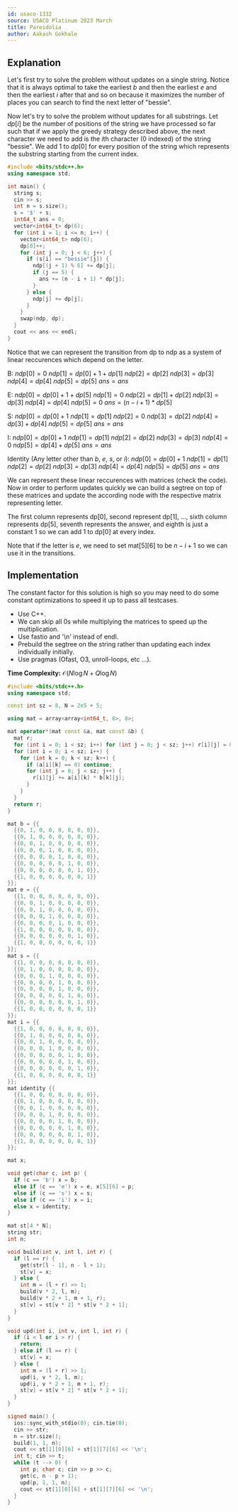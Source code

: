 ```yaml
---
id: usaco-1332
source: USACO Platinum 2023 March
title: Pareidolia
author: Aakash Gokhale
---
```


## Explanation

Let's first try to solve the problem without updates on a single string.
Notice that it is always optimal to take the earliest $b$ and then the earliest $e$ and then the earliest $i$ after that and so on because it maximizes the number of places you can search to find the next letter of "bessie".

Now let's try to solve the problem without updates for all substrings.
Let $dp[i]$ be the number of positions of the string we have processed so far such that if we apply the greedy strategy described above, the next character we need to add is the $i$th character ($0$ indexed) of the string "bessie". We add $1$ to $dp[0]$ for every position of the string which represents the substring starting from the current index.

```cpp
#include <bits/stdc++.h>
using namespace std;

int main() {
  string s;
  cin >> s;
  int n = s.size();
  s = '$' + s;
  int64_t ans = 0;
  vector<int64_t> dp(6);
  for (int i = 1; i <= n; i++) {
    vector<int64_t> ndp(6);
    dp[0]++;
    for (int j = 0; j < 6; j++) {
      if (s[i] == "bessie"[j]) {
        ndp[(j + 1) % 6] += dp[j];
        if (j == 5) {
          ans += (n - i + 1) * dp[j];
        }
      } else {
        ndp[j] += dp[j];
      }
    }
    swap(ndp, dp);
  }
  cout << ans << endl;
}
```

Notice that we can represent the transition from dp to ndp as a system of linear reccurences which depend on the letter.

B:
$ndp[0] = 0$
$ndp[1] = dp[0] + 1 + dp[1]$
$ndp[2] = dp[2]$
$ndp[3] = dp[3]$
$ndp[4] = dp[4]$
$ndp[5] = dp[5]$
$ans = ans$

E:
$ndp[0] = dp[0] + 1 + dp[5]$
$ndp[1] = 0$
$ndp[2] = dp[1] + dp[2]$
$ndp[3] = dp[3]$
$ndp[4] = dp[4]$
$ndp[5] = 0$
$ans = (n - i + 1) * dp[5]$

S:
$ndp[0] = dp[0] + 1$
$ndp[1] = dp[1]$
$ndp[2] = 0$
$ndp[3] = dp[2]$
$ndp[4] = dp[3] + dp[4]$
$ndp[5] = dp[5]$
$ans = ans$

I:
$ndp[0] = dp[0] + 1$
$ndp[1] = dp[1]$
$ndp[2] = dp[2]$
$ndp[3] = dp[3]$
$ndp[4] = 0$
$ndp[5] = dp[4] + dp[5]$
$ans = ans$

Identity (Any letter other than $b$, $e$, $s$, or $i$):
$ndp[0] = dp[0] + 1$
$ndp[1] = dp[1]$
$ndp[2] = dp[2]$
$ndp[3] = dp[3]$
$ndp[4] = dp[4]$
$ndp[5] = dp[5]$
$ans = ans$

We can represent these linear reccurences with matrices (check the code). Now in order to perform updates quickly we can build a segtree on top of these matrices and update the according node with the respective matrix representing letter.

The first column represents dp[0], second represent dp[1], ..., sixth column represents dp[5], seventh represents the answer, and eighth is just a constant 1 so we can add 1 to dp[0] at every index.

Note that if the letter is $e$, we need to set mat[5][6] to be $n - i + 1$ so we can use it in the transitions. 

## Implementation

The constant factor for this solution is high so you may need to do some constant optimizations to speed it up to pass all testcases.
 - Use C++.
 - We can skip all $0$s while multiplying the matrices to speed up the multiplication.
 - Use fastio and '\n' instead of endl.
 - Prebuild the segtree on the string rather than updating each index individually initially.
 - Use pragmas (Ofast, O3, unroll-loops, etc ...).

**Time Complexity:** $\mathcal{O}(N \log N + Q \log N)$

<LanguageSection>
<CPPSection>

```cpp
#include <bits/stdc++.h>
using namespace std;

const int sz = 8, N = 2e5 + 5;

using mat = array<array<int64_t, 8>, 8>;

mat operator*(mat const &a, mat const &b) {
  mat r;
  for (int i = 0; i < sz; i++) for (int j = 0; j < sz; j++) r[i][j] = 0;
  for (int i = 0; i < sz; i++) {
    for (int k = 0; k < sz; k++) {
      if (a[i][k] == 0) continue;
      for (int j = 0; j < sz; j++) {
        r[i][j] += a[i][k] * b[k][j];
      }
    }
  }
  return r;
}

mat b = {{
  {{0, 1, 0, 0, 0, 0, 0, 0}},
  {{0, 1, 0, 0, 0, 0, 0, 0}},
  {{0, 0, 1, 0, 0, 0, 0, 0}},
  {{0, 0, 0, 1, 0, 0, 0, 0}},
  {{0, 0, 0, 0, 1, 0, 0, 0}},
  {{0, 0, 0, 0, 0, 1, 0, 0}},
  {{0, 0, 0, 0, 0, 0, 1, 0}},
  {{1, 0, 0, 0, 0, 0, 0, 1}}
}};
mat e = {{
  {{1, 0, 0, 0, 0, 0, 0, 0}},
  {{0, 0, 1, 0, 0, 0, 0, 0}},
  {{0, 0, 1, 0, 0, 0, 0, 0}},
  {{0, 0, 0, 1, 0, 0, 0, 0}},
  {{0, 0, 0, 0, 1, 0, 0, 0}},
  {{1, 0, 0, 0, 0, 0, 0, 0}},
  {{0, 0, 0, 0, 0, 0, 1, 0}},
  {{1, 0, 0, 0, 0, 0, 0, 1}}
}};
mat s = {{
  {{1, 0, 0, 0, 0, 0, 0, 0}},
  {{0, 1, 0, 0, 0, 0, 0, 0}},
  {{0, 0, 0, 1, 0, 0, 0, 0}},
  {{0, 0, 0, 0, 1, 0, 0, 0}},
  {{0, 0, 0, 0, 1, 0, 0, 0}},
  {{0, 0, 0, 0, 0, 1, 0, 0}},
  {{0, 0, 0, 0, 0, 0, 1, 0}},
  {{1, 0, 0, 0, 0, 0, 0, 1}}
}};
mat i = {{
  {{1, 0, 0, 0, 0, 0, 0, 0}},
  {{0, 1, 0, 0, 0, 0, 0, 0}},
  {{0, 0, 1, 0, 0, 0, 0, 0}},
  {{0, 0, 0, 1, 0, 0, 0, 0}},
  {{0, 0, 0, 0, 0, 1, 0, 0}},
  {{0, 0, 0, 0, 0, 1, 0, 0}},
  {{0, 0, 0, 0, 0, 0, 1, 0}},
  {{1, 0, 0, 0, 0, 0, 0, 1}}
}};
mat identity {{
  {{1, 0, 0, 0, 0, 0, 0, 0}},
  {{0, 1, 0, 0, 0, 0, 0, 0}},
  {{0, 0, 1, 0, 0, 0, 0, 0}},
  {{0, 0, 0, 1, 0, 0, 0, 0}},
  {{0, 0, 0, 0, 1, 0, 0, 0}},
  {{0, 0, 0, 0, 0, 1, 0, 0}},
  {{0, 0, 0, 0, 0, 0, 1, 0}},
  {{1, 0, 0, 0, 0, 0, 0, 1}}
}};

mat x;

void get(char c, int p) {
  if (c == 'b') x = b;
  else if (c == 'e') x = e, x[5][6] = p;
  else if (c == 's') x = s;
  else if (c == 'i') x = i;
  else x = identity;
}

mat st[4 * N];
string str;
int n;

void build(int v, int l, int r) {
  if (l == r) {
    get(str[l - 1], n - l + 1);
    st[v] = x;
  } else {
    int m = (l + r) >> 1;
    build(v * 2, l, m);
    build(v * 2 + 1, m + 1, r);
    st[v] = st[v * 2] * st[v * 2 + 1];
  }
}

void upd(int i, int v, int l, int r) {
  if (i < l or i > r) {
    return;
  } else if (l == r) {
    st[v] = x;
  } else {
    int m = (l + r) >> 1;
    upd(i, v * 2, l, m);
    upd(i, v * 2 + 1, m + 1, r);
    st[v] = st[v * 2] * st[v * 2 + 1];
  }
}

signed main() {
  ios::sync_with_stdio(0); cin.tie(0);
  cin >> str;
  n = str.size();
  build(1, 1, n);
  cout << st[1][0][6] + st[1][7][6] << '\n';
  int t; cin >> t;
  while (t --> 0) {
    int p; char c; cin >> p >> c;
    get(c, n - p + 1);
    upd(p, 1, 1, n);
    cout << st[1][0][6] + st[1][7][6] << '\n';
  }
}
```

</CPPSection>
</LanguageSection>
